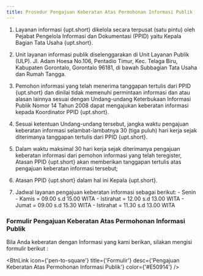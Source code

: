 ```yaml
---
title: Prosedur Pengajuan Keberatan Atas Permohonan Informasi Publik
---
```


1. Layanan informasi {upt.short} dikelola secara terpusat (satu pintu) oleh Pejabat Pengelola Informasi dan Dokumentasi (PPID) yaitu Kepala Bagian Tata Usaha {upt.short}.

2. Unit layanan informasi publik diselenggarakan di Unit Layanan Publik (ULP). Jl. Adam Hoesa No.106, Pentadio Timur, Kec. Telaga Biru, Kabupaten Gorontalo, Gorontalo 96181, di bawah Subbagian Tata Usaha dan Rumah Tangga.

3. Pemohon informasi yang telah menerima tanggapan tertulis dari PPID {upt.short} dan dinilai tidak memenuhi permintaan informasi dan atau alasan lainnya sesuai dengan Undang-undang Keterbukaan Informasi Publik Nomor 14 Tahun 2008 dapat mengajukan keberatan informasi kepada Koordinator PPID {upt.short}.

4. Sesuai ketentuan Undang-undang tersebut, jangka waktu pengajuan keberatan informasi selambat-lambatnya 30 (tiga puluh) hari kerja sejak diterimanya tanggapan tertulis dari PPID {upt.short}.

5. Dalam waktu maksimal 30 hari kerja sejak diterimanya pengajuan keberatan informasi dari pemohon informasi yang telah teregister, Atasan PPID {upt.short} akan memberikan tanggapan tertulis atas pengajuan keberatan informasi tersebut;

6. Atasan PPID {upt.short} dalam hal ini Kepala {upt.short}.

7. Jadwal layanan pengajuan keberatan informasi sebagai berikut:
        - Senin - Kamis = 09.00 s.d 15.00 WITA
        - Istirahat = 12.00 s.d 13.00 WITA
        - Jumat = 09.00 s.d 15.30 WITA
        - Istirahat = 11.30 s.d 13.00 WITA


### Formulir Pengajuan Keberatan Atas Permohonan Informasi Publik

Bila Anda keberatan dengan Informasi yang kami berikan, silakan mengisi formulir berikut  :

<BtnLink icon={'pen-to-square'} 
    title={'Formulir'}
    desc={'Pengajuan Keberatan Atas Permohonan Informasi Publik'}
    color={'#E50914'}
     />